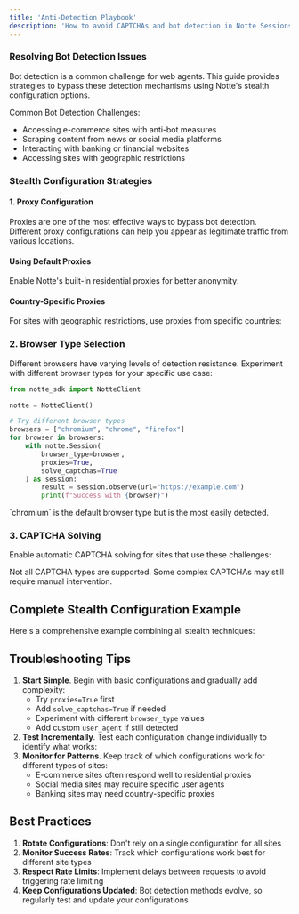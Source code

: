 ```yaml
---
title: 'Anti-Detection Playbook'
description: 'How to avoid CAPTCHAs and bot detection in Notte Sessions'
---
```



### Resolving Bot Detection Issues

Bot detection is a common challenge for web agents. This guide provides strategies to bypass these detection mechanisms using Notte's stealth configuration options.

Common Bot Detection Challenges:
- Accessing e-commerce sites with anti-bot measures
- Scraping content from news or social media platforms
- Interacting with banking or financial websites
- Accessing sites with geographic restrictions

### Stealth Configuration Strategies

#### 1. Proxy Configuration

Proxies are one of the most effective ways to bypass bot detection. Different proxy configurations can help you appear as legitimate traffic from various locations.

#### Using Default Proxies
Enable Notte's built-in residential proxies for better anonymity:

<DefaultProxy/>

#### Country-Specific Proxies
For sites with geographic restrictions, use proxies from specific countries:

<CountryProxy/>

### 2. Browser Type Selection

Different browsers have varying levels of detection resistance. Experiment with different browser types for your specific use case:

```python
from notte_sdk import NotteClient

notte = NotteClient()

# Try different browser types
browsers = ["chromium", "chrome", "firefox"]
for browser in browsers:
	with notte.Session(
		browser_type=browser,
		proxies=True,
		solve_captchas=True
	) as session:
		result = session.observe(url="https://example.com")
		print(f"Success with {browser}")
```
<Tip>
  `chromium` is the default browser type but is the most easily detected.
</Tip>

### 3. CAPTCHA Solving

Enable automatic CAPTCHA solving for sites that use these challenges:

<CaptchaSolving />

<Warning>
  Not all CAPTCHA types are supported. Some complex CAPTCHAs may still require manual intervention.
</Warning>

## Complete Stealth Configuration Example

Here's a comprehensive example combining all stealth techniques:

<StealthConfiguration />

## Troubleshooting Tips
1. **Start Simple**. Begin with basic configurations and gradually add complexity:
    - Try `proxies=True` first
    - Add `solve_captchas=True` if needed
    - Experiment with different `browser_type` values
    - Add custom `user_agent` if still detected
2. **Test Incrementally**. Test each configuration change individually to identify what works:
3. **Monitor for Patterns**. Keep track of which configurations work for different types of sites:
	- E-commerce sites often respond well to residential proxies
	- Social media sites may require specific user agents
	- Banking sites may need country-specific proxies

## Best Practices

1. **Rotate Configurations**: Don't rely on a single configuration for all sites
2. **Monitor Success Rates**: Track which configurations work best for different site types
3. **Respect Rate Limits**: Implement delays between requests to avoid triggering rate limiting
4. **Keep Configurations Updated**: Bot detection methods evolve, so regularly test and update your configurations
